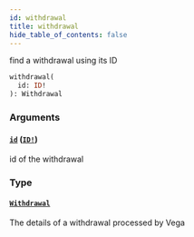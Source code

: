 ```yaml
---
id: withdrawal
title: withdrawal
hide_table_of_contents: false
---
```



find a withdrawal using its ID

```graphql
withdrawal(
  id: ID!
): Withdrawal
```


### Arguments

#### [`id`](#) ([`ID!`](/docs/testnet/graphql/scalars/id))

id of the withdrawal


### Type

#### [`Withdrawal`](/docs/testnet/graphql/objects/withdrawal)

The details of a withdrawal processed by Vega





